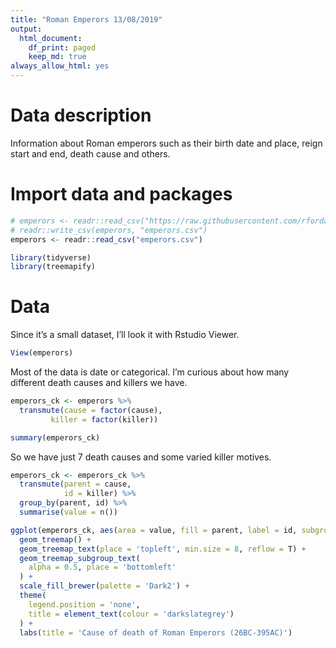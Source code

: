 ```yaml
---
title: "Roman Emperors 13/08/2019"
output:
  html_document: 
    df_print: paged
    keep_md: true
always_allow_html: yes
---
```


# Data description

Information about Roman emperors such as their birth date and place, reign start and end, death cause and others.

# Import data and packages

```r
# emperors <- readr::read_csv("https://raw.githubusercontent.com/rfordatascience/tidytuesday/master/data/2019/2019-08-13/emperors.csv")
# readr::write_csv(emperors, "emperors.csv")
emperors <- readr::read_csv("emperors.csv")

library(tidyverse)
library(treemapify)
```

# Data 

Since it's a small dataset, I'll look it with Rstudio Viewer.

```r
View(emperors)
```

Most of the data is date or categorical. I'm curious about how many different death causes and killers we have.

```r
emperors_ck <- emperors %>% 
  transmute(cause = factor(cause),
         killer = factor(killer))

summary(emperors_ck)
```

So we have just 7 death causes and some varied killer motives.


```r
emperors_ck <- emperors_ck %>% 
  transmute(parent = cause,
            id = killer) %>% 
  group_by(parent, id) %>% 
  summarise(value = n())
```


```r
ggplot(emperors_ck, aes(area = value, fill = parent, label = id, subgroup = parent))+
  geom_treemap() +
  geom_treemap_text(place = 'topleft', min.size = 8, reflow = T) +
  geom_treemap_subgroup_text(
    alpha = 0.5, place = 'bottomleft'
  ) +
  scale_fill_brewer(palette = 'Dark2') +
  theme(
    legend.position = 'none',
    title = element_text(colour = 'darkslategrey')
  ) +
  labs(title = 'Cause of death of Roman Emperors (26BC-395AC)')
```

